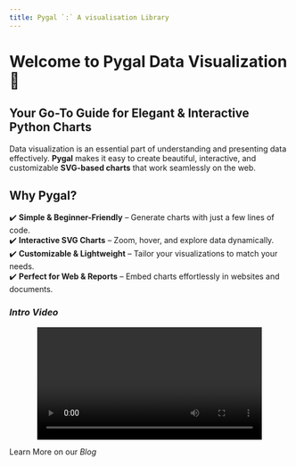 ```yaml
---
title: Pygal `:` A visualisation Library
---
```


# Welcome to Pygal Data Visualization 🚀

## Your Go-To Guide for Elegant & Interactive Python Charts

Data visualization is an essential part of understanding and presenting data effectively. **Pygal** makes it easy to create beautiful, interactive, and customizable **SVG-based charts** that work seamlessly on the web.

## Why Pygal?

✔️ **Simple & Beginner-Friendly** – Generate charts with just a few lines of code.  
✔️ **Interactive SVG Charts** – Zoom, hover, and explore data dynamically.  
✔️ **Customizable & Lightweight** – Tailor your visualizations to match your needs.  
✔️ **Perfect for Web & Reports** – Embed charts effortlessly in websites and documents.  

### *Intro Video*
<center>


<video controls width="80%">
  <source src="media/WhatsApp Video 2025-02-23 at 23.24.45.mp4" type="video/mp4">
  Your browser does not support the video tag.
</video>
</center>

Learn More on our *Blog*

